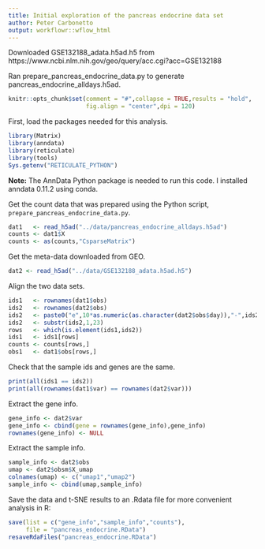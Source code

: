 ```yaml
---
title: Initial exploration of the pancreas endocrine data set
author: Peter Carbonetto
output: workflowr::wflow_html
---
```


Downloaded GSE132188_adata.h5ad.h5 from
https://www.ncbi.nlm.nih.gov/geo/query/acc.cgi?acc=GSE132188

Ran prepare_pancreas_endocrine_data.py
to generate pancreas_endocrine_alldays.h5ad.

```r
knitr::opts_chunk$set(comment = "#",collapse = TRUE,results = "hold",
                      fig.align = "center",dpi = 120)
```

First, load the packages needed for this analysis. 

```r
library(Matrix)
library(anndata)
library(reticulate)
library(tools)
Sys.getenv("RETICULATE_PYTHON")
```

**Note:** The AnnData Python package is needed to run this code. I
installed anndata 0.11.2 using conda.

Get the count data that was prepared using the Python script,
`prepare_pancreas_endocrine_data.py`.

```r
dat1   <- read_h5ad("../data/pancreas_endocrine_alldays.h5ad")
counts <- dat1$X
counts <- as(counts,"CsparseMatrix")
```

Get the meta-data downloaded from GEO.

```r
dat2 <- read_h5ad("../data/GSE132188_adata.h5ad.h5")
```
Align the two data sets.

```r
ids1   <- rownames(dat1$obs)
ids2   <- rownames(dat2$obs)
ids2   <- paste0("e",10*as.numeric(as.character(dat2$obs$day)),"-",ids2)
ids2   <- substr(ids2,1,23)
rows   <- which(is.element(ids1,ids2))
ids1   <- ids1[rows]
counts <- counts[rows,]
obs1   <- dat1$obs[rows,]
```

Check that the sample ids and genes are the same.

```r
print(all(ids1 == ids2))
print(all(rownames(dat1$var) == rownames(dat2$var)))
```

Extract the gene info.

```r
gene_info <- dat2$var
gene_info <- cbind(gene = rownames(gene_info),gene_info)
rownames(gene_info) <- NULL
```

Extract the sample info.

```r
sample_info <- dat2$obs
umap <- dat2$obsm$X_umap
colnames(umap) <- c("umap1","umap2")
sample_info <- cbind(umap,sample_info)
```

Save the data and t-SNE results to an .Rdata file for more
convenient analysis in R:

```r
save(list = c("gene_info","sample_info","counts"),
     file = "pancreas_endocrine.RData")
resaveRdaFiles("pancreas_endocrine.RData")
```
